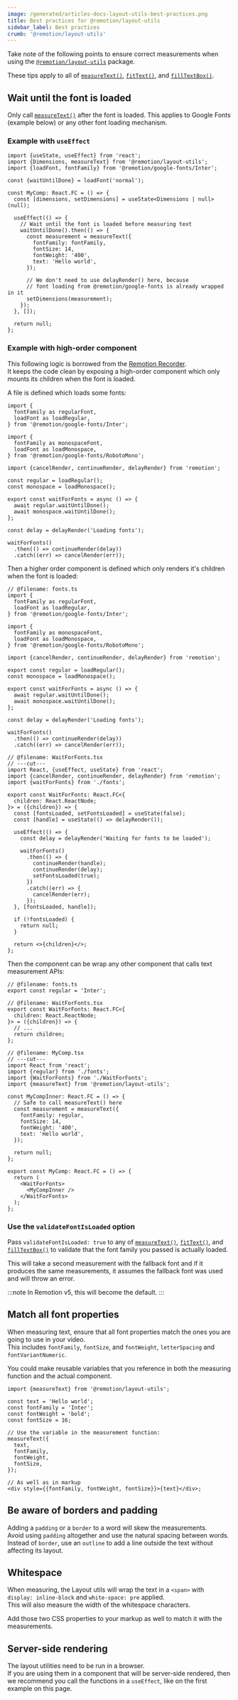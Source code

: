 ```yaml
---
image: /generated/articles-docs-layout-utils-best-practices.png
title: Best practices for @remotion/layout-utils
sidebar_label: Best practices
crumb: '@remotion/layout-utils'
---
```


Take note of the following points to ensure correct measurements when using the [`@remotion/layout-utils`](/docs/layout-utils) package.

These tips apply to all of [`measureText()`](/docs/layout-utils/measure-text), [`fitText()`](/docs/layout-utils/fit-text), and [`fillTextBox()`](/docs/layout-utils/fill-text-box).

## Wait until the font is loaded

Only call [`measureText()`](/docs/layout-utils/measure-text) after the font is loaded. This applies to Google Fonts (example below) or any other font loading mechanism.

### Example with `useEffect`

```tsx twoslash title="MyComp.tsx"
import {useState, useEffect} from 'react';
import {Dimensions, measureText} from '@remotion/layout-utils';
import {loadFont, fontFamily} from '@remotion/google-fonts/Inter';

const {waitUntilDone} = loadFont('normal');

const MyComp: React.FC = () => {
  const [dimensions, setDimensions] = useState<Dimensions | null>(null);

  useEffect(() => {
    // Wait until the font is loaded before measuring text
    waitUntilDone().then(() => {
      const measurement = measureText({
        fontFamily: fontFamily,
        fontSize: 14,
        fontWeight: '400',
        text: 'Hello world',
      });

      // We don't need to use delayRender() here, because
      // font loading from @remotion/google-fonts is already wrapped in it
      setDimensions(measurement);
    });
  }, []);

  return null;
};
```

### Example with high-order component

This following logic is borrowed from the [Remotion Recorder](/docs/recorder).  
It keeps the code clean by exposing a high-order component which only mounts its children when the font is loaded.

A file is defined which loads some fonts:

```tsx twoslash title="fonts.ts"
import {
  fontFamily as regularFont,
  loadFont as loadRegular,
} from '@remotion/google-fonts/Inter';

import {
  fontFamily as monospaceFont,
  loadFont as loadMonospace,
} from '@remotion/google-fonts/RobotoMono';

import {cancelRender, continueRender, delayRender} from 'remotion';

const regular = loadRegular();
const monospace = loadMonospace();

export const waitForFonts = async () => {
  await regular.waitUntilDone();
  await monospace.waitUntilDone();
};

const delay = delayRender('Loading fonts');

waitForFonts()
  .then(() => continueRender(delay))
  .catch((err) => cancelRender(err));
```

Then a higher order component is defined which only renders it's children when the font is loaded:

```tsx twoslash title="WaitForFonts.tsx"
// @filename: fonts.ts
import {
  fontFamily as regularFont,
  loadFont as loadRegular,
} from '@remotion/google-fonts/Inter';

import {
  fontFamily as monospaceFont,
  loadFont as loadMonospace,
} from '@remotion/google-fonts/RobotoMono';

import {cancelRender, continueRender, delayRender} from 'remotion';

export const regular = loadRegular();
const monospace = loadMonospace();

export const waitForFonts = async () => {
  await regular.waitUntilDone();
  await monospace.waitUntilDone();
};

const delay = delayRender('Loading fonts');

waitForFonts()
  .then(() => continueRender(delay))
  .catch((err) => cancelRender(err));

// @filename: WaitForFonts.tsx
// ---cut---
import React, {useEffect, useState} from 'react';
import {cancelRender, continueRender, delayRender} from 'remotion';
import {waitForFonts} from './fonts';

export const WaitForFonts: React.FC<{
  children: React.ReactNode;
}> = ({children}) => {
  const [fontsLoaded, setFontsLoaded] = useState(false);
  const [handle] = useState(() => delayRender());

  useEffect(() => {
    const delay = delayRender('Waiting for fonts to be loaded');

    waitForFonts()
      .then(() => {
        continueRender(handle);
        continueRender(delay);
        setFontsLoaded(true);
      })
      .catch((err) => {
        cancelRender(err);
      });
  }, [fontsLoaded, handle]);

  if (!fontsLoaded) {
    return null;
  }

  return <>{children}</>;
};
```

Then the component can be wrap any other component that calls text measurement APIs:

```tsx twoslash title="MyComp.tsx"
// @filename: fonts.ts
export const regular = 'Inter';

// @filename: WaitForFonts.tsx
export const WaitForFonts: React.FC<{
  children: React.ReactNode;
}> = ({children}) => {
  // ...
  return children;
};

// @filename: MyComp.tsx
// ---cut---
import React from 'react';
import {regular} from './fonts';
import {WaitForFonts} from './WaitForFonts';
import {measureText} from '@remotion/layout-utils';

const MyCompInner: React.FC = () => {
  // Safe to call measureText() here
  const measurement = measureText({
    fontFamily: regular,
    fontSize: 14,
    fontWeight: '400',
    text: 'Hello world',
  });

  return null;
};

export const MyComp: React.FC = () => {
  return (
    <WaitForFonts>
      <MyCompInner />
    </WaitForFonts>
  );
};
```

### Use the `validateFontIsLoaded` option<AvailableFrom v="4.0.136"/>

Pass `validateFontIsLoaded: true` to any of [`measureText()`](/docs/layout-utils/measure-text), [`fitText()`](/docs/layout-utils/fit-text), and [`fillTextBox()`](/docs/layout-utils/fill-text-box) to validate that the font family you passed is actually loaded.

This will take a second measurement with the fallback font and if it produces the same measurements, it assumes the fallback font was used and will throw an error.

:::note
In Remotion v5, this will become the default.
:::

## Match all font properties

When measuring text, ensure that all font properties match the ones you are going to use in your video.  
This includes `fontFamily`, `fontSize`, and `fontWeight`, `letterSpacing` and `fontVariantNumeric`.

You could make reusable variables that you reference in both the measuring function and the actual component.

```tsx twoslash title="Using variables for font properties"
import {measureText} from '@remotion/layout-utils';

const text = 'Hello world';
const fontFamily = 'Inter';
const fontWeight = 'bold';
const fontSize = 16;

// Use the variable in the measurement function:
measureText({
  text,
  fontFamily,
  fontWeight,
  fontSize,
});

// As well as in markup
<div style={{fontFamily, fontWeight, fontSize}}>{text}</div>;
```

## Be aware of borders and padding

Adding a `padding` or a `border` to a word will skew the measurements.  
Avoid using `padding` altogether and use the natural spacing between words.  
Instead of `border`, use an `outline` to add a line outside the text without affecting its layout.

## Whitespace

When measuring, the Layout utils will wrap the text in a `<span>` with `display: inline-block` and `white-space: pre` applied.  
This will also measure the width of the whitespace characters.

Add those two CSS properties to your markup as well to match it with the measurements.

## Server-side rendering

The layout utilities need to be run in a browser.  
If you are using them in a component that will be server-side rendered, then we recommend you call the functions in a `useEffect`, like on the first example on this page.
